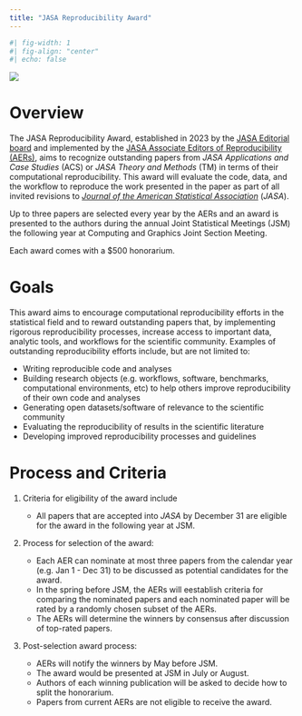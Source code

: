 ```yaml
---
title: "JASA Reproducibility Award"
---
```


```r
#| fig-width: 1
#| fig-align: "center"
#| echo: false
```

![](img/jasa_img.png){fig-alt="JASA reproducibility award logo"}

# Overview

The JASA Reproducibility Award, established in 2023 by the [JASA Editorial board](https://www.tandfonline.com/action/journalInformation?show=editorialBoard&journalCode=uasa20) and implemented by the [JASA Associate Editors of Reproducibility (AERs)](about.qmd), aims to recognize outstanding papers from *JASA Applications and Case Studies* (ACS) or *JASA Theory and Methods* (TM) in terms of their computational reproducibility. This award will evaluate the code, data, and the workflow to reproduce the work presented in the paper as part of all invited revisions to [*Journal of the American Statistical Association*](https://www.tandfonline.com/journals/uasa20) (*JASA*).

Up to three papers are selected every year by the AERs and an award is presented to the authors during the annual Joint Statistical Meetings (JSM) the following year at Computing and Graphics Joint Section Meeting.

Each award comes with a \$500 honorarium.

# Goals

This award aims to encourage computational reproducibility efforts in the statistical field and to reward outstanding papers that, by implementing rigorous reproducibility processes, increase access to important data, analytic tools, and workflows for the scientific community. Examples of outstanding reproducibility efforts include, but are not limited to:

-   Writing reproducible code and analyses
-   Building research objects (e.g. workflows, software, benchmarks, computational environments, etc) to help others improve reproducibility of their own code and analyses
-   Generating open datasets/software of relevance to the scientific community
-   Evaluating the reproducibility of results in the scientific literature
-   Developing improved reproducibility processes and guidelines

# Process and Criteria

1.  Criteria for eligibility of the award include

    -   All papers that are accepted into *JASA* by December 31 are eligible for the award in the following year at JSM.

2.  Process for selection of the award:

    -   Each AER can nominate at most three papers from the calendar year (e.g. Jan 1 - Dec 31) to be discussed as potential candidates for the award.
    -   In the spring before JSM, the AERs will eestablish criteria for comparing the nominated papers and each nominated paper will be rated by a randomly chosen subset of the AERs. 
    -   The AERs will determine the winners by consensus after discussion of top-rated papers.

3.  Post-selection award process:

    -   AERs will notify the winners by May before JSM.
    -   The award would be presented at JSM in July or August.
    -   Authors of each winning publication will be asked to decide how to split the honorarium.
    -   Papers from current AERs are not eligible to receive the award.
